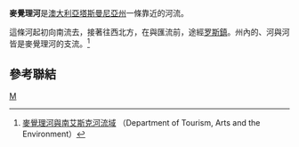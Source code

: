 '''麥覺理河'''是[[澳大利亞|澳大利亞]][[塔斯曼尼亞州|塔斯曼尼亞州]]一條靠近{{link-en|立克湖|Lake Leake}}的河流。

這條河起初向南流去，接著往西北方，在與{{link-en|南艾斯克河|South Esk River}}匯流前，途經[[罗斯_(塔斯马尼亚州)|罗斯鎮]]。州內的{{link-en|伊丽莎白河|Elizabeth River, Tasmania}}、{{link-en|伊西斯河|Isis River}}河與{{link-en|雷克河|Lake River}}河皆是麥覺理河的支流。<ref>[http://www.environment.tas.gov.au/anw_wq_peevftsw_macquarie_south_esk_rivers.html 麥覺理河與南艾斯克河流域] {{Wayback|url=http://www.environment.tas.gov.au/anw_wq_peevftsw_macquarie_south_esk_rivers.html |date=20110706122713 }}（Department of Tourism, Arts and the Environment）</ref>

==參考聯結==
{{reflist}}

[[Category:塔斯馬尼亞州|M]]